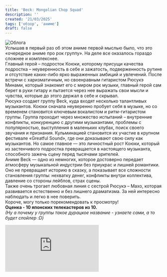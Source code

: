 ```yaml
---
title: 'Beck: Mongolian Chop Squad'
description: ''
created: '21/03/2025'
tags: ['обзор', 'аниме']
draft: false
---
```


![Облога](/images/posts/beck/beck.jpg)
<br />
Услышав в первый раз об этом аниме первой мыслью было, что это «очередное аниме про рок группу». На деле все оказалось гораздо сложнее и комплекснее. 
<br />
Главный герой – подросток Коюки, которому присущи качества подростка – неуверенность в себе и зажатость, подверженность рутине и отсутствие каких-либо ярко выраженных амбиций и увлечений. 
После встречи с харизматичным, но своенравным гитаристом Рюсукэ Минами, который знакомит его с миром рок музыки, главный герой сам берет в руки гитару и пытается через нее выражать свои мысли и чувства, которые до этого держал в себе и скрывал. 
<br />
Рюсукэ создает группу Beck, куда входят несколько талантливых музыкантов. Коюки сначала неуверенно пробует себя в музыке, но со временем становится ключевым вокалистом и ритм-гитаристом группы.
Группа проходит через множество испытаний – внутренние конфликты, конкуренцию с другими музыкантами, проблемы с популярностью, выступления в маленьких клубах, поиск своего звучания и признания. Кульминацией становится их участие в крупном фестивале «Greatful Sound», где они доказывают свою силу как музыкантов. Но самое главное — это личностный рост Коюки, который из застенчивого подростка превращается в настоящего музыканта, способного зажечь сцену перед тысячами зрителей.
<br />
Аниме Beck — одно из немногих, которое достоверно передает атмосферу музыкальной индустрии без приукрас и лишней романтики. Оно не превращает историю в сказку, а показывает все сложности становления группы: нехватку денег, конфликты внутри коллектива, давление со стороны лейблов, страх сцены.
<br />
Также очень трогает любовная линия с сестрой Рюсукэ – Махо, которая развивается естественно и без лишнего драматизма. За ней интересно наблюдать и легко в нее поверить.
<br />
Короче, могу только порекомендовать к просмотру! <br /> **Оценка - 10 японских телекастеров из 10.**
<br />
*(Ну а почему у группы такое дурацкое название - узнаете сами, а то будет спойлер :D)*
<br />
<iframe className="youtube-video" src="https://www.youtube.com/embed/3m1nNtWOUWQ?si=9uya71gqgAx2buyW" title="YouTube video player" frameBorder="0" allow="accelerometer; autoplay; clipboard-write; encrypted-media; gyroscope; picture-in-picture; web-share" referrerPolicy="strict-origin-when-cross-origin" allowFullScreen></iframe>